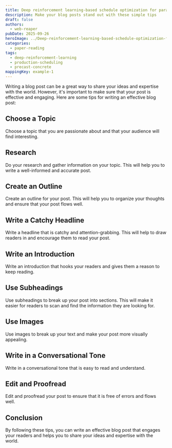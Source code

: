 ```yaml
---
title: Deep reinforcement learning-based schedule optimization for parallel precast production
description: Make your blog posts stand out with these simple tips
draft: false
authors:
  - web-reaper
pubDate: 2025-09-26
heroImage: ../Deep-reinforcement-learning-based-schedule-optimization-for-parallel-precast-production/1.jpg
categories:
  - paper-reading
tags:
  - deep-reinforcement-learning
  - production-scheduling
  - precast-concrete
mappingKey: example-1
---
```


Writing a blog post can be a great way to share your ideas and expertise with the world. However, it's important to make sure that your post is effective and engaging. Here are some tips for writing an effective blog post:

## Choose a Topic

Choose a topic that you are passionate about and that your audience will find interesting.

## Research

Do your research and gather information on your topic. This will help you to write a well-informed and accurate post.

## Create an Outline

Create an outline for your post. This will help you to organize your thoughts and ensure that your post flows well.

## Write a Catchy Headline

Write a headline that is catchy and attention-grabbing. This will help to draw readers in and encourage them to read your post.

## Write an Introduction

Write an introduction that hooks your readers and gives them a reason to keep reading.

## Use Subheadings

Use subheadings to break up your post into sections. This will make it easier for readers to scan and find the information they are looking for.

## Use Images

Use images to break up your text and make your post more visually appealing.

## Write in a Conversational Tone

Write in a conversational tone that is easy to read and understand.

## Edit and Proofread

Edit and proofread your post to ensure that it is free of errors and flows well.

## Conclusion

By following these tips, you can write an effective blog post that engages your readers and helps you to share your ideas and expertise with the world.

